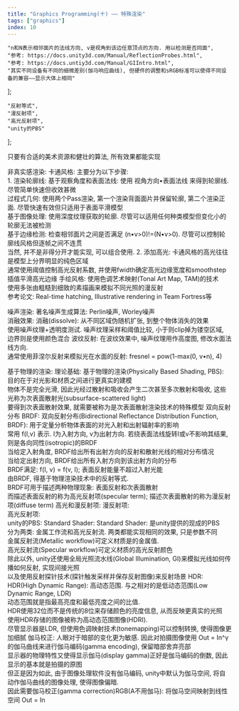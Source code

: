 ```yaml
---
title: "Graphics Programming(十) —— 特殊渲染"
tags: ["graphics"]
index: 10
---
```


    "n和N表示相邻面片的法线方向, v是视角到该边任意顶点的方向. 用以检测是否同面",
    "参考: https://docs.unity3d.com/Manual/ReflectionProbes.html",
    "参考: https://docs.untiy3d.com/Manual/GIIntro.html",
    "其实不同设备有不同的细微差别(伽马响应曲线), 但硬件的调整和sRGB标准可以使得不同设备的兼容——显示大体上相同"
];

    "反射等式",
    "漫反射项",
    "高光反射项",
    "unity的PBS"
];

<Aphorism>只要有合适的美术资源和健壮的算法, 所有效果都能实现</Aphorism>

非真实感渲染:
<Tab>
    <Expansion>卡通风格</Expansion>:
    <Tab expan>
        主要分为以下步骤:
        <br/>
        <Expansion>1. 渲染轮廓线</Expansion>:
        <Tab expan>
            基于观察角度和表面法线: 使用 视角方向•表面法线 来得到轮廓线. 尽管简单快速但收效甚微
            <br/>
            过程式几何: 使用两个Pass渲染, 第一个渲染背面面片并保留轮廓, 第二个渲染正面. 尽管快速有效但只适用于表面平滑模型
            <br/>
            基于图像处理: 使用深度纹理获取的轮廓. 尽管可以适用任何种类模型但变化小的轮廓无法被检测
            <br/>
            基于边缘检测: 检查相邻面片之间是否满足 <Quote id="#1">(n•v>0)!=(N•v>0)</Quote>. 尽管可以控制轮廓线风格但逐帧之间不连贯
            <br/>
            当然, 并不是非得分开才能实现, 可以组合使用.
        </Tab>
        <Expansion>2. 添加高光</Expansion>:
        <Tab expan>
            卡通风格的高光往往是模型上分界明显的纯色区域
            <br/>
            通常使用阈值控制高光反射系数, 并使用fwidth确定高光边缘宽度和smoothstep插值平滑高光边缘
        </Tab>
    </Tab>
    <Expansion>手绘风格</Expansion>:
    <Tab expan>
        使用色调艺术映射(Tonal Art Map, TAM)的技术
        <br/>
        使用多张由粗糙到细致的素描画来模拟不同光照的漫反射
        <br/>
        参考论文: Real-time hatching, Illustrative rendering in Team Fortress等
    </Tab>
</Tab><p></p>

噪声渲染:
<Tab>
    著名噪声生成算法: Perlin噪声, Worley噪声
    <br/>
    <Expansion>消融效果</Expansion>:
    <Tab expan>
        消融(dissolve): 从不同区域伪随机扩张, 到整个物体消失的效果
        <br/>
        使用噪声纹理+透明度测试. 噪声纹理采样和阈值比较, 小于则clip掉为镂空区域, 边界则是使用颜色混合
    </Tab>
    <Expansion>波纹反射</Expansion>:
    <Tab expan>
        在波纹效果中, 噪声纹理用作高度图, 修改水面法线方向.
        <br/>
        通常使用菲涅尔反射来模拟光在水面的反射: fresnel = pow(1-max(0, v•n), 4)
    </Tab>
</Tab><p></p>

基于物理的渲染:
<Tab>
    <Expansion>理论基础</Expansion>:
    <Tab expan>
        基于物理的渲染(Physically Based Shading, PBS): 目的在于对光影和材质之间进行更真实的建模
        <br/>
        物体不是完全光滑, 因此光经过散射和吸收会产生二次甚至多次散射和吸收, 这些光称为次表面散射光(subsurface-scattered light)
        <br/>
        要得到次表面散射效果, 就需要被称为是次表面散射渲染技术的特殊模型
        <Expansion>双向反射分布 BRDF</Expansion>:
        <Tab expan>
            双向反射分布(Bidirectional Reflectance Distribution Function, BRDF): 用于定量分析物体表面的对光入射和出射辐射率的影响
            <br/>
            常用 f(I,v) 表示. I为入射方向, v为出射方向. 若绕表面法线旋转I或v不影响其结果, 则是各向同性(isotropic)的BRDF
            <br/>
            当给定入射角度, BRDF给出所有出射方向的反射和散射光线的相对分布情况
            <br/>
            当给定出射方向, BRDF给出所有入射方向到该出射方向的分布
            <br/>
            BRDF满足: f(I, v) = f(v, I); 表面反射能量不超过入射光能
            <br/>
            由BRDF, 得基于物理渲染技术中的<Model about="@1">反射等式.</Model>
            <br/>
            BRDF可用于描述两种物理现象: 表面反射和次表面散射
            <br/>
            而描述表面反射的称为高光反射项(specular term); 描述次表面散射的称为漫反射项(diffuse term)
        </Tab>
    </Tab>
    <Expansion>高光和漫反射项</Expansion>:
    <Tab expan>
        <Manual about="@2">漫反射项</Manual>:
        <br/>
        <Model about="@3">高光反射项</Model>:
        <br/>
        <Model about="@4">unity的PBS</Model>:
    </Tab>
    <Expansion>Standard Shader</Expansion>:
    <Tab expan>
        Standard Shader: 是unity提供的现成的PBS
        <br/>
        分为两类: 金属工作流和高光反射流. 两类都能实现相同的效果, 只是参数不同
        <br/>
        金属反射流(Metallic workflow)可定义材质是的金属值.
        <br/>
        高光反射流(Specular workflow)可定义材质的高光反射颜色
        <br/>
        除此以外, unity还使用<Quote id="#3">全局光照流水线</Quote>(Global Illumination, GI)来模拟光线如何传播如何反射, 实现间接光照
        <br/>
        以及使用<Quote id="#2">反射探针技术</Quote>(探针触发采样并保存反射图像)来反射场景
    </Tab>
    <Expansion>HDR</Expansion>:
    <Tab expan>
        HDR(High Dynamic Range): 高动态范围. 与之相对的是低动态范围(Low Dynamic Range, LDR)
        <br/>
        动态范围就是指最高亮度和最低亮度之间的比值.
        <br/>
        HDR使用32位而不是传统的8位来存储颜色的亮度信息, 从而反映更真实的光照
        <br/>
        使用HDR存储的图像被称为高动态范围图像(HDRI).
        <br/>
        尽管显示器是LDR, 但使用色调映射技术(tonemapping)可以控制转换, 使得图像更加细腻
    </Tab>
    <Expansion>伽马校正</Expansion>:
    <Tab expan>
        人眼对于暗部的变化更为敏感. 因此对拍摄图像使用 Out = In^γ 的伽马曲线来进行伽马编码(gamma encoding), 保留暗部舍弃亮部
        <br/>
        显示器的物理特性又使得显示伽马(display gamma)<Quote id="#4">正好是伽马编码的倒数</Quote>, 因此显示的基本就是拍摄的原图
        <br/>
        但正是因为如此, 由于图像处理软件没有伽马编码, unity中默认为伽马空间, 将自动作伽马曲线的图像处理, 使得图像偏暗.
        <br/>
        因此需要伽马校正(gamma correction)RGB(A不用伽马): 将伽马空间映射到线性空间 Out = In
    </Tab>
</Tab>
